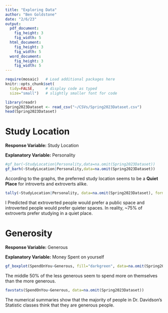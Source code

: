 ```yaml
---
title: "Exploring Data"
author: "Ben Goldstone"
date: "2/6/23"
output: 
  pdf_document:
    fig_height: 3
    fig_width: 5
  html_document:
    fig_height: 3
    fig_width: 5
  word_document:
    fig_height: 3
    fig_width: 5
---
```


```r
require(mosaic)   # Load additional packages here 
knitr::opts_chunk$set(
  tidy=FALSE,     # display code as typed
  size="small")   # slightly smaller font for code
```

```r
library(readr)
Spring2023Dataset <- read_csv("~/CSVs/Spring2023Dataset.csv")
head(Spring2023Dataset)
```
# Study Location
**Response Variable:** Study Location

**Explanatory Variable:** Personality

```r
#gf_bar(~StudyLocation|Personality,data=na.omit(Spring2023Dataset))
gf_barh(~StudyLocation|Personality,data=na.omit(Spring2023Dataset))

```

According to the graphs, the preferred study location seems to be a **Quiet Place** for introverts and extroverts alike.


```r
tally(~StudyLocation|Personality, data=na.omit(Spring2023Dataset), format="prop")
```

I Predicted that extroverted people would prefer a public space and introverted people would prefer quieter spaces. In reality, ~75% of extroverts prefer studying in a quiet place.

# Generosity
**Response Variable:** Generous

**Explanatory Variable:** Money Spent on yourself

```r
gf_boxplot(SpendOnYou~Generous, fill="darkgreen", data=na.omit(Spring2023Dataset))
```

The middle 50% of the less generous seem to spend more on themselves than the more generous.


```r
favstats(SpendOnYou~Generous, data=na.omit(Spring2023Dataset))
```

The numerical summaries show that the majority of people in Dr. Davidson's Statistic classes think that they are generous people.